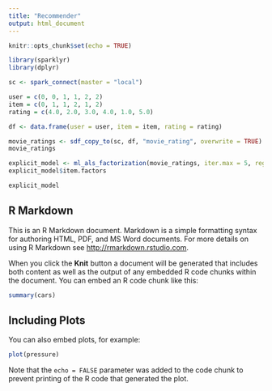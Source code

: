 ```yaml
---
title: "Recommender"
output: html_document
---
```


```r
knitr::opts_chunk$set(echo = TRUE)
```


```r
library(sparklyr)
library(dplyr)
```

```r
sc <- spark_connect(master = "local")

user = c(0, 0, 1, 1, 2, 2)
item = c(0, 1, 1, 2, 1, 2)
rating = c(4.0, 2.0, 3.0, 4.0, 1.0, 5.0)

df <- data.frame(user = user, item = item, rating = rating)

movie_ratings <- sdf_copy_to(sc, df, "movie_rating", overwrite = TRUE)
movie_ratings

```


```r
explicit_model <- ml_als_factorization(movie_ratings, iter.max = 5, regularization.parameter = 0.01)
explicit_model$item.factors
```

```r
explicit_model
```


## R Markdown

This is an R Markdown document. Markdown is a simple formatting syntax for authoring HTML, PDF, and MS Word documents. For more details on using R Markdown see <http://rmarkdown.rstudio.com>.

When you click the **Knit** button a document will be generated that includes both content as well as the output of any embedded R code chunks within the document. You can embed an R code chunk like this:

```r
summary(cars)
```

## Including Plots

You can also embed plots, for example:

```r
plot(pressure)
```

Note that the `echo = FALSE` parameter was added to the code chunk to prevent printing of the R code that generated the plot.

